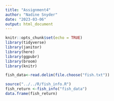 ```yaml
---
title: "Assignment4"
author: "Nadine Snyder"
date: "2023-03-06"
output: html_document
---
```


```r
knitr::opts_chunk$set(echo = TRUE)
library(tidyverse)
library(janitor)
library(here)
library(ggpubr)
library(broom)
library(knitr)
```

```r
fish_data<-read.delim(file.choose("fish.txt"))
```

```r
source("../../R/fish_info.R")
fish_return <-fish_info("fish_data")
data.frame(fish_return)
```

